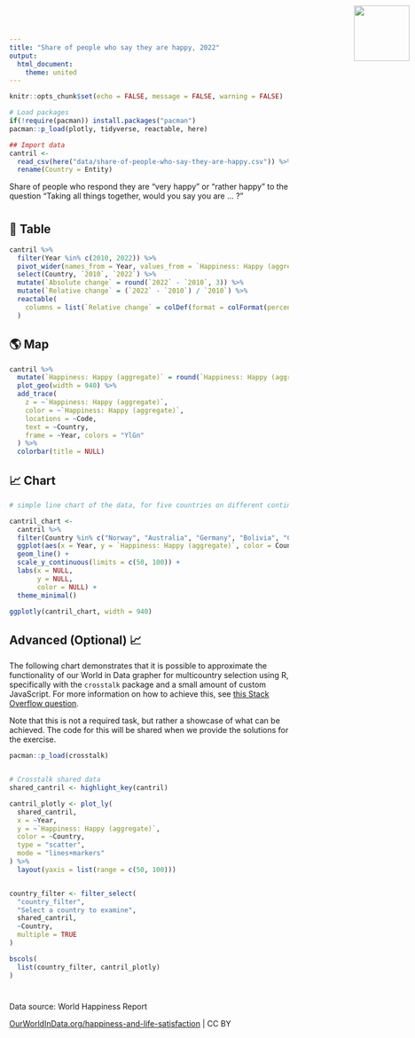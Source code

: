 ```yaml
---
title: "Share of people who say they are happy, 2022"
output: 
  html_document:
    theme: united
---
```


<img src="Our_World_in_Data_logo.png" style='width: 100px; position:absolute; top:0; right:0; padding:10px;'/>

<link href='https://fonts.googleapis.com/css?family=Playfair Display' rel='stylesheet'>
<style>
h1 {
    font-family: Playfair Display, Georgia, Times New Roman, "Liberation Serif", serif;
}
</style>

```r
knitr::opts_chunk$set(echo = FALSE, message = FALSE, warning = FALSE)

# Load packages 
if(!require(pacman)) install.packages("pacman")
pacman::p_load(plotly, tidyverse, reactable, here)
```

```r
## Import data
cantril <- 
  read_csv(here("data/share-of-people-who-say-they-are-happy.csv")) %>% 
  rename(Country = Entity)
```


Share of people who respond they are "very happy" or "rather happy" to the question "Taking all things together, would you say you are … ?"

# {.tabset}

## 🔢 Table

```r
cantril %>% 
  filter(Year %in% c(2010, 2022)) %>%  
  pivot_wider(names_from = Year, values_from = `Happiness: Happy (aggregate)`, id_cols = Country) %>% 
  select(Country, `2010`, `2022`) %>% 
  mutate(`Absolute change` = round(`2022` - `2010`, 3)) %>% 
  mutate(`Relative change` = (`2022` - `2010`) / `2010`) %>% 
  reactable(
    columns = list(`Relative change` = colDef(format = colFormat(percent = TRUE, digits = 1))) 
  )
```

## 🌎 Map

```r
cantril %>% 
  mutate(`Happiness: Happy (aggregate)` = round(`Happiness: Happy (aggregate)`, 2)) %>%
  plot_geo(width = 940) %>% 
  add_trace(
    z = ~`Happiness: Happy (aggregate)`,
    color = ~`Happiness: Happy (aggregate)`,
    locations = ~Code,
    text = ~Country,
    frame = ~Year, colors = "YlGn"
  ) %>% 
  colorbar(title = NULL)
```


## 📈 Chart

```r
# simple line chart of the data, for five countries on different continents (ggplot, piped into ggplotly)

cantril_chart <- 
  cantril %>% 
  filter(Country %in% c("Norway", "Australia", "Germany", "Bolivia", "Colombia", "Bhutan")) %>%
  ggplot(aes(x = Year, y = `Happiness: Happy (aggregate)`, color = Country)) +
  geom_line() +
  scale_y_continuous(limits = c(50, 100)) +
  labs(x = NULL,
       y = NULL, 
       color = NULL) +
  theme_minimal() 

ggplotly(cantril_chart, width = 940)
```

## Advanced (Optional) 📈

The following chart demonstrates that it is possible to approximate the functionality of our World in Data grapher for multicountry selection using R, specifically with the `crosstalk` package and a small amount of custom JavaScript. For more information on how to achieve this, see [this Stack Overflow question](https://stackoverflow.com/questions/67058016/how-to-set-default-values-in-filter-select-in-crosstalk-in-r-plotly).

Note that this is not a required task, but rather a showcase of what can be achieved. The code for this will be shared when we provide the solutions for the exercise.

```r
pacman::p_load(crosstalk)


# Crosstalk shared data
shared_cantril <- highlight_key(cantril)

cantril_plotly <- plot_ly(
  shared_cantril, 
  x = ~Year, 
  y = ~`Happiness: Happy (aggregate)`, 
  color = ~Country, 
  type = "scatter", 
  mode = "lines+markers"
) %>%
  layout(yaxis = list(range = c(50, 100)))


country_filter <- filter_select(
  "country_filter", 
  "Select a country to examine", 
  shared_cantril, 
  ~Country, 
  multiple = TRUE
)

bscols(
  list(country_filter, cantril_plotly)
)
```

<script>
function filter_default() {
  var default_countries = ["Norway", "Australia", "Germany", "Bolivia", "Colombia", "Bhutan"]; // Set default countries here
  document.getElementById("country_filter").getElementsByClassName("selectized")[0].selectize.setValue(default_countries, false);
}
window.onload = filter_default;
</script>


# {.unlisted}

Data source: World Happiness Report

[OurWorldInData.org/happiness-and-life-satisfaction](https://ourworldindata.org/grapher/share-of-people-who-say-they-are-happy?tab=table) | CC BY



